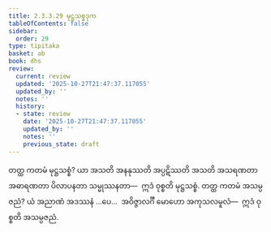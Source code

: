 ```yaml
---
title: 2.3.3.29 မုဋ္ဌသစ္စဒုက
tableOfContents: false
sidebar:
  order: 29
type: tipitaka
basket: ab
book: dhs
review:
  current: review
  updated: '2025-10-27T21:47:37.117055'
  updated_by: ''
  notes: ''
  history:
  - state: review
    date: '2025-10-27T21:47:37.117055'
    updated_by: ''
    notes: ''
    previous_state: draft
---
```



<ReviewStatus review={frontmatter.review} showDetails={true} />

<HypothesisAnnotation frontmatter={frontmatter} />

<DynamicBreadcrumb />

<Division number="1356" book="dhs" e="ch" v="29" p="262">

<Paragraph number="2061" book="dhs">
တတ္ထ ကတမံ မုဋ္ဌသစ္စံ? ယာ အသတိ အနနုဿတိ အပ္ပဋိဿတိ အသတိ အသရဏတာ အဓာရဏတာ ပိလာပနတာ သမ္မုဿနတာ—  ဣဒံ ဝုစ္စတိ မုဋ္ဌသစ္စံ.
</Paragraph>

</Division>
<Division number="1357" book="dhs" e="ch" v="29" p="262">

<Paragraph number="2062" book="dhs">
တတ္ထ ကတမံ အသမ္ပဇညံ? ယံ အညာဏံ အဒဿနံ …ပေ…  အဝိဇ္ဇာလင်္ဂီ မောဟော အကုသလမူလံ—  ဣဒံ ဝုစ္စတိ အသမ္ပဇညံ.
</Paragraph>
</Division>
